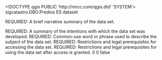 <!DOCTYPE qgis PUBLIC 'http://mrcc.com/qgis.dtd' 'SYSTEM'>
<qgis version="3.30.3-'s-Hertogenbosch">
  <identifier>sigcatastro.DBO.Predios</identifier>
  <parentidentifier></parentidentifier>
  <language>ES</language>
  <type>dataset</type>
  <title>sigcatastro.DBO.Predios</title>
  <abstract>REQUIRED: A brief narrative summary of the data set.

REQUIRED: A summary of the intentions with which the data set was developed.</abstract>
  <keywords vocabulary="gmd:topicCategory">
    <keyword>REQUIRED: Common-use word or phrase used to describe the subject of the data set.</keyword>
  </keywords>
  <links>
    <link url="file://" name="SDE Feature Class" type="Local Area Network" format="" description="" size="" mimeType=""/>
  </links>
  <dates/>
  <fees></fees>
  <constraints type="Acceso">REQUIRED: Restrictions and legal prerequisites for accessing the data set.</constraints>
  <rights>REQUIRED: Restrictions and legal prerequisites for using the data set after access is granted.</rights>
  <encoding></encoding>
  <crs>
    <spatialrefsys nativeFormat="Wkt">
      <wkt></wkt>
      <proj4></proj4>
      <srsid>0</srsid>
      <srid>0</srid>
      <authid></authid>
      <description></description>
      <projectionacronym></projectionacronym>
      <ellipsoidacronym></ellipsoidacronym>
      <geographicflag>false</geographicflag>
    </spatialrefsys>
  </crs>
  <extent>
    <spatial maxz="0" maxy="2345570.98492599977180362" dimensions="2" crs="EPSG:4326" minz="0" maxx="242369.70181400000001304" miny="2296453.87838400015607476" minx="214836.79702100000577047"/>
  </extent>
</qgis>
